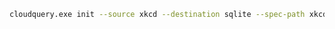 ```bash copy
cloudquery.exe init --source xkcd --destination sqlite --spec-path xkcd_to_sqlite.yaml
```